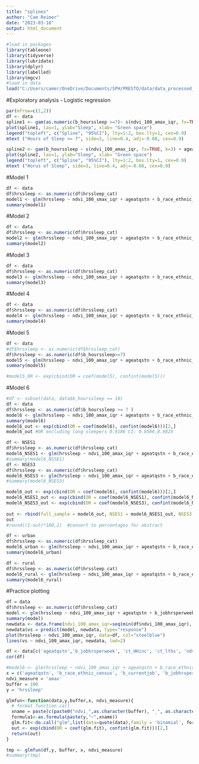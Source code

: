 ```yaml
---
title: "splines"
author: "Cam Reimer"
date: "2023-03-18"
output: html_document
---
```


```r
#load in packages 
library(tableone)
library(tidyverse)
library(lubridate)
library(dplyr)
library(labelled)
library(mgcv)
#load in data
load("C:/Users/camer/OneDrive/Documents/SPH/PRESTO/data/data_processed_sleep.RData")
```

#Exploratory analysis - Logistic regression

```r
par(mfrow=c(1,2))
df <- data
spline1 <- gam(as.numeric(b_hourssleep >=7)~ s(ndvi_100_amax_iqr, fx=TRUE, k=3) + ageatqstn + b_race_ethnic_census + b_educ + b_income + b_currentjob + b_jobhrsperweek + ct_HHinc + ct_lths , data = df, na.action=na.omit )
plot(spline1, las=1, ylab="Sleep", xlab= "Green space")
legend("topleft", c("Spline", "95%CI"), lty=1:2, box.lty=1, cex=0.9)
mtext ("Hours of Sleep >= 7", side=3, line=0.4, adj=-0.08, cex=0.9)

spline2 <- gam(b_hourssleep ~ s(ndvi_100_amax_iqr, fx=TRUE, k=3) + ageatqstn + b_race_ethnic_census + b_educ + b_income + b_currentjob + b_jobhrsperweek + ct_HHinc + ct_lths , data = df, na.action=na.omit )
plot(spline2, las=1, ylab="Sleep", xlab= "Green space")
legend("topleft", c("Spline", "95%CI"), lty=1:2, box.lty=1, cex=0.9)
mtext ("Horus of Sleep", side=3, line=0.4, adj=-0.08, cex=0.9)
```

#Model 1
```r
df <- data
df$hrssleep <- as.numeric(df$hrssleep_cat)
model1 <- glm(hrssleep ~ ndvi_100_smax_iqr + ageatqstn + b_race_ethnic_census, data = df, family = "binomial")
summary(model1)
```

#Model 2
```r
df <- data 
df$hrssleep <- as.numeric(df$hrssleep_cat)
model2 <- glm(hrssleep ~ ndvi_100_smax_iqr + ageatqstn + b_race_ethnic_census + b_educ + b_income, data = df, family = "binomial")
summary(model2)

```

#Model 3
```r
df <- data 
df$hrssleep <- as.numeric(df$hrssleep_cat)
model3 <- glm(hrssleep ~ ndvi_100_smax_iqr + ageatqstn + b_race_ethnic_census + b_educ + b_income + ct_HHinc + ct_lths, data = df, family = "binomial")
summary(model3)
```

#Model 4 
```r
df <- data
df$hrssleep <- as.numeric(df$hrssleep_cat)
model4 <- glm(hrssleep ~ ndvi_100_smax_iqr + ageatqstn + b_race_ethnic_census + b_currentjob + b_jobhrsperweek, data = df, family = "binomial")
summary(model4)
```

#Model 5
```r
df <- data
#df$hrssleep <- as.numeric(df$hrssleep_cat)
df$hrssleep <- as.numeric(df$b_hourssleep>=7)
model5 <- glm(hrssleep ~ ndvi_100_amax_iqr + ageatqstn + b_race_ethnic_census + b_currentjob + b_jobhrsperweek + b_educ + b_income + b_totalmet, data = df, family = "binomial")
summary(model5)

#model5_OR <- exp(cbind(OR = coef(model5), confint(model5)))
```

#Model 6
```r
#df <- subset(data, data$b_hourssleep <= 10)
df <- data
df$hrssleep <- as.numeric(df$b_hourssleep >= 7 )
model6 <- glm(hrssleep ~ ndvi_100_amax_iqr + ageatqstn + b_race_ethnic_census + b_currentjob + b_jobhrsperweek + b_educ + b_income + ct_HHinc + ct_lths, data = df, family = "binomial")
summary(model6)
model6_out <- exp(cbind(OR = coef(model6), confint(model6)))[2,]
model6_out #OR excluding long sleepers 0.9186 CI: 0.8586,0.9825
```

```r
df <- NSES1
df$hrssleep <- as.numeric(df$hrssleep_cat)
model6_NSES1 <- glm(hrssleep ~ ndvi_100_amax_iqr + ageatqstn + b_race_ethnic_census + b_currentjob + b_jobhrsperweek + b_educ + b_income + ct_lths, data = df, family = "binomial")
#summary(model6_NSSE1)
df <- NSES3
df$hrssleep <- as.numeric(df$hrssleep_cat)
model6_NSES3 <- glm(hrssleep ~ ndvi_100_amax_iqr + ageatqstn + b_race_ethnic_census + b_currentjob + b_jobhrsperweek + b_educ + b_income + ct_lths, data = df, family = "binomial")
#summary(model6_NSES3)

model6_out <- exp(cbind(OR = coef(model6), confint(model6)))[2,]
model6_NSES1_out <- exp(cbind(OR = coef(model6_NSES1), confint(model6_NSES1)))[2,]
model6_NSES3_out <- exp(cbind(OR = coef(model6_NSES3), confint(model6_NSES3)))[2,]
                              
out <- rbind(full_sample = model6_out, NSES1 = model6_NSES1_out, NSES3 = model6_NSES3_out)
out
#round((1-out)*100,2)  #convert to percentages for abstract

```

```r
df <- urban
df$hrssleep <- as.numeric(df$hrssleep_cat) 
model6_urban <- glm(hrssleep ~ ndvi_100_amax_iqr + ageatqstn + b_race_ethnic_census + b_currentjob + b_jobhrsperweek + b_educ + b_income + ct_HHinc + ct_lths, data = df, family = "binomial")
summary(model6_urban)

df <- rural
df$hrssleep <- as.numeric(df$hrssleep_cat)
model6_rural <- glm(hrssleep ~ ndvi_100_amax_iqr + ageatqstn + b_race_ethnic_census + b_currentjob + b_jobhrsperweek + b_educ + b_income + ct_HHinc + ct_lths, data = df, family = "binomial")
summary(model6_rural)

```

#Practice plotting 
```r
df = data
df$hrssleep <- as.numeric(df$hrssleep_cat) 
model <- glm(hrssleep ~ ndvi_100_amax_iqr + ageatqstn + b_jobhrsperweek, data = df, family = "binomial")
summary(model)
newdata <- data.frame(ndvi_100_amax_iqr=seq(min(df$ndvi_100_amax_iqr), max(df$ndvi_100_amax_iqr),len=500), ageatqstn=seq(min(df$ageatqstn), max(df$ageatqstn),len=500), b_jobhrsperweek = seq(min(df$b_jobhrsperweek),max(df$b_jobhrsperweek), len=500))
newdata$vs = predict(model, newdata, type="response")
plot(hrssleep ~ ndvi_100_amax_iqr, data=df, col="steelblue")
lines(vs ~ ndvi_100_amax_iqr, newdata, lwd=2)

```

```r
df <- data[c('ageatqstn','b_jobhrsperweek', 'ct_HHinc', 'ct_lths', 'ndvi_100_amax_iqr', 'b_hourssleep')]
cor(df)

```

```r
#model6 <- glm(hrssleep ~ ndvi_100_amax_iqr + ageatqstn + b_race_ethnic_census + b_currentjob + b_jobhrsperweek + b_educ + b_income + ct_HHinc + ct_lths, data = df, family = "binomial")
x = c('ageatqstn', 'b_race_ethnic_census', 'b_currentjob', 'b_jobhrsperweek', 'b_educ', 'b_income', 'ct_HHinc', 'ct_lths')
ndvi_measure = 'amax'
buffer = 100
y = 'hrssleep'

glmfun<-function(data,y,buffer,x, ndvi_measure){
  # format function call 
  xname = paste(c(paste0("ndvi_",as.character(buffer), "_", as.character(ndvi_measure),"_iqr"),x) , collapse = " + ")
  formula1<-as.formula(paste(y,"~",xname))
  glm.fit<-do.call("glm",list(data=quote(data),family = 'binomial', formula1))
  out <- exp(cbind(OR = coef(glm.fit), confint(glm.fit)))[2,]
  return(out)
}

tmp <- glmfun(df,y, buffer, x, ndvi_measure)
#summary(tmp)
```
